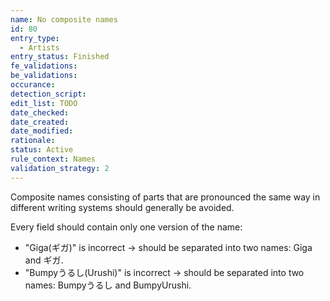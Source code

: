 ```yaml
---
name: No composite names
id: 80
entry_type:
  - Artists
entry_status: Finished
fe_validations:
be_validations:
occurance:
detection_script:
edit_list: TODO
date_checked:
date_created:
date_modified:
rationale:
status: Active
rule_context: Names
validation_strategy: 2
---
```

Composite names consisting of parts that are pronounced the same way in different writing systems should generally be avoided.

Every field should contain only one version of the name:

- "Giga(ギガ)" is incorrect → should be separated into two names: Giga and ギガ.
- "Bumpyうるし(Urushi)" is incorrect → should be separated into two names: Bumpyうるし and BumpyUrushi.